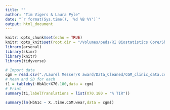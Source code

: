 ```yaml
---
title: ""
author: "Tim Vigers & Laura Pyle"
date: "`r format(Sys.time(), '%d %B %Y')`"
output: html_document
---
```


```r
knitr::opts_chunk$set(echo = TRUE)
knitr::opts_knit$set(root.dir = "/Volumes/peds/RI Biostatistics Core/Shared/Shared Projects/Laura/BDC/Projects")
library(arsenal)
library(skimr)
library(knitr)
library(tidyverse)
```

```r
# Import data
cgm = read.csv("./Laurel Messer/K award/Data_Cleaned/CGM_clinic_data.csv")
# Mean and SD for each
t1 = tableby(~HbA1c+X70.180,data = cgm)
# Print
summary(t1,labelTranslations = list(X70.180 = "% TIR"))
```

```r
summary(lm(HbA1c ~ X..time.CGM.wear,data = cgm))
```